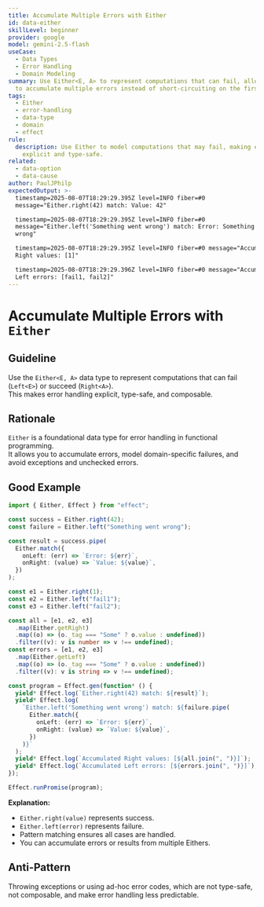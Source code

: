 ```yaml
---
title: Accumulate Multiple Errors with Either
id: data-either
skillLevel: beginner
provider: google
model: gemini-2.5-flash
useCase:
  - Data Types
  - Error Handling
  - Domain Modeling
summary: Use Either<E, A> to represent computations that can fail, allowing you
  to accumulate multiple errors instead of short-circuiting on the first one.
tags:
  - Either
  - error-handling
  - data-type
  - domain
  - effect
rule:
  description: Use Either to model computations that may fail, making errors
    explicit and type-safe.
related:
  - data-option
  - data-cause
author: PaulJPhilp
expectedOutput: >-
  timestamp=2025-08-07T18:29:29.395Z level=INFO fiber=#0
  message="Either.right(42) match: Value: 42"

  timestamp=2025-08-07T18:29:29.395Z level=INFO fiber=#0
  message="Either.left('Something went wrong') match: Error: Something went
  wrong"

  timestamp=2025-08-07T18:29:29.395Z level=INFO fiber=#0 message="Accumulated
  Right values: [1]"

  timestamp=2025-08-07T18:29:29.396Z level=INFO fiber=#0 message="Accumulated
  Left errors: [fail1, fail2]"
---
```


# Accumulate Multiple Errors with `Either`

## Guideline

Use the `Either<E, A>` data type to represent computations that can fail (`Left<E>`) or succeed (`Right<A>`).  
This makes error handling explicit, type-safe, and composable.

## Rationale

`Either` is a foundational data type for error handling in functional programming.  
It allows you to accumulate errors, model domain-specific failures, and avoid exceptions and unchecked errors.

## Good Example

```typescript
import { Either, Effect } from "effect";

const success = Either.right(42);
const failure = Either.left("Something went wrong");

const result = success.pipe(
  Either.match({
    onLeft: (err) => `Error: ${err}`,
    onRight: (value) => `Value: ${value}`,
  })
);

const e1 = Either.right(1);
const e2 = Either.left("fail1");
const e3 = Either.left("fail2");

const all = [e1, e2, e3]
  .map(Either.getRight)
  .map((o) => (o._tag === "Some" ? o.value : undefined))
  .filter((v): v is number => v !== undefined);
const errors = [e1, e2, e3]
  .map(Either.getLeft)
  .map((o) => (o._tag === "Some" ? o.value : undefined))
  .filter((v): v is string => v !== undefined);

const program = Effect.gen(function* () {
  yield* Effect.log(`Either.right(42) match: ${result}`);
  yield* Effect.log(
    `Either.left('Something went wrong') match: ${failure.pipe(
      Either.match({
        onLeft: (err) => `Error: ${err}`,
        onRight: (value) => `Value: ${value}`,
      })
    )}`
  );
  yield* Effect.log(`Accumulated Right values: [${all.join(", ")}]`);
  yield* Effect.log(`Accumulated Left errors: [${errors.join(", ")}]`);
});

Effect.runPromise(program);

```

**Explanation:**  
- `Either.right(value)` represents success.
- `Either.left(error)` represents failure.
- Pattern matching ensures all cases are handled.
- You can accumulate errors or results from multiple Eithers.

## Anti-Pattern

Throwing exceptions or using ad-hoc error codes, which are not type-safe, not composable, and make error handling less predictable.